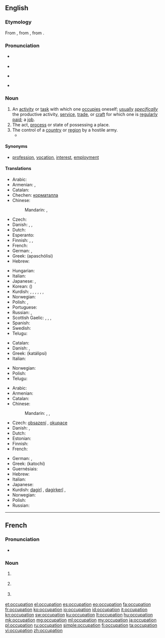 ==English==

===Etymology===
From {{etyl|enm}} {{term|occupacioun|lang=enm}}, from {{etyl|frm}} {{term|occupation|lang=frm}}, from {{etyl|la}} {{term|occupatio|lang=la}}.

===Pronunciation===
* {{a|US}} {{IPA|/ɑkjuːpeɪʃən/}}
* {{audio|en-us-occupation.ogg|Audio (US)}}
* {{a|UK}} {{IPA|/ɒkjuːpeɪʃən/}}
* {{rhymes|eɪʃən}}

===Noun===
{{en-noun}}

# An [[activity]] or [[task]] with which one [[occupies]] oneself; [[usually]] ''[[specifically]]'' the productive activity, [[service]], [[trade]], or [[craft]] for which one is [[regularly]] [[paid]]; a [[job]].
# The act, [[process]] or state of possessing a place.
# The control of a [[country]] or [[region]] by a hostile army.
#* {{quote-news
|year=2012
|date=April 23
|author=Angelique Chrisafis
|title=François Hollande on top but far right scores record result in French election
|work=the Guardian
|url=http://www.guardian.co.uk/world/2012/apr/23/francois-hollande-french-election
|page=
|passage=The lawyer and twice-divorced mother of three had presented herself as the modern face of her party, trying to strip it of unsavoury overtones after her father's convictions for saying the Nazi '''occupation''' of France was not "particularly inhumane".}}

====Synonyms====
* {{qualifier|activity with which one occupies oneself}} [[profession]], [[vocation]], [[interest]], [[employment]]

====Translations====
{{trans-top|activity or task with which one occupies oneself}}
* Arabic: {{t|ar|وظيفة|f|tr=waZiifa}}
* Armenian: {{t|hy|զբաղմունք|tr=zbaġmunk’}}, {{qualifier|regularly paid}} {{t-|hy|աշխատանք|tr=ašxatank’}}
* Catalan: {{t|ca|ocupació|f}}
* Chechen: [[корматалла]]
* Chinese:
*: Mandarin: {{t-|cmn|職業|sc=Hani}}, {{t-|cmn|职业|tr=zhíyè|sc=Hani}}
* Czech: {{t+|cs|zaměstnání|n}}
* Danish: {{t+|da|arbejde|n}}, {{t|da|beskæftigelse|c}}, {{t-|da|erhverv|n}}
* Dutch: {{t+|nl|bezigheid|f}}
* Esperanto: {{t-|eo|okupo|xs=Esperanto}}
* Finnish: {{t+|fi|ammatti}}, {{t+|fi|työ}}, {{t-|fi|ajanviete}}
* French: {{t+|fr|occupation|f}}
* German: {{t+|de|Beschäftigung|f}}, {{t+|de|Beruf|m}}
* Greek: {{t+|el|απασχόληση|f}} (apaschólisi)
* Hebrew: {{t|he|תעסוקה|tr=ta'asuka}}
{{trans-mid}}
* Hungarian: {{t+|hu|foglalkozás}}
* Italian: {{t+|it|occupazione|f}}
* Japanese: {{t+|ja|仕事|tr=しごと, shigoto}}, {{t+|ja|職業|tr=しょくぎょう, shokugyō}}
* Korean: {{t+|ko|직업|tr=jikeop|sc=Hang}} ({{t+|ko|職業|sc=Hani}})
* Kurdish: {{t+|ku|pîşe}}, {{t+|ku|meslek}}, {{t+|ku|mihne}}, {{t+|ku|hokar}}, {{t+|ku|kariyer}}, {{t+|ku|profesyon}}, {{t-|ku|پیشه‌|sc=ku-Arab}}
* Norwegian: {{t|no|yrke|n}}
* Polish: {{t+|pl|zajęcie|n}}, {{t+|pl|zawód|m}}
* Portuguese: {{t+|pt|ocupação|f}}
* Russian: {{t+|ru|занятие|n|tr=zanjátije}}, {{t+|ru|профессия|f|tr=proféssija}}
* Scottish Gaelic: {{t-|gd|cosnadh|m|xs=Scottish Gaelic}}, {{t-|gd|obair|f|xs=Scottish Gaelic}}, {{t-|gd|dreuchd|f|xs=Scottish Gaelic}}, {{t|gd|gnìomhachd|f}}
* Spanish: {{t+|es|ocupación|m}}
* Swedish: {{t|sv|sysselsättning|c}}
* Telugu: {{t|te|వృత్తి|tr=vRtti}}
{{trans-bottom}}

{{trans-top|act, process or state of possessing a place}}
* Catalan: {{t|ca|ocupació|f}}
* Danish: {{t|da|besættelse|c}}, {{t|da|okkupation|c}}
* Greek: {{t+|el|κατάληψη|f}} (katálipsi)
* Italian: {{t+|it|occupazione|f}}
{{trans-mid}}
* Norwegian: {{t|no|okkupasjon|m}}
* Polish: {{t|pl|zajmowanie|n}}
* Telugu: {{t|te|ఆక్రమణం|tr=aakramaNam}}
{{trans-bottom}}

{{trans-top|control of a country or region by a hostile army}}
* Arabic: {{t|ar|حرفة|f|tr=Hírfa}}
* Armenian: {{t|hy|օկուպացիա|tr=òkupac’ia}}
* Catalan: {{t|ca|ocupació|f}}
* Chinese:
*: Mandarin: {{t|cmn|占領|sc=Hani}}, {{t|cmn|占领|tr=zhànlǐng|sc=Hani}}, {{t|cmn|占用|tr=zhànyòng|sc=Hani}}
* Czech: [[obsazení]] {{n}}, [[okupace]] {{f}}
* Danish: {{t|da|besættelse|c}}, {{t|da|okkupation|c}}
* Dutch: {{t+|nl|bezetting}}
* Estonian: {{t|et|okupatsioon}}
* Finnish: {{t-|fi|miehitys}}
* French: {{t+|fr|occupation|f}}
{{trans-mid}}
* German: {{t+|de|Besetzung|f}}, {{t+|de|Okkupation|f}}
* Greek: {{t|el|κατοχή|f}} (katochí)
* Guernésiais: {{tø|roa-grn|otchupation|f}}
* Hebrew: {{t|he|כיבוש|tr=kibush}}
* Italian: {{t+|it|occupazione|f}}
* Japanese: {{t|ja|占領|tr=せんりょう, senryō}}
* Kurdish: [[dagirî]] {{f}}, [[dagirkerî]] {{f}}, {{ku-Arab|[[داگیری]]}}
* Norwegian: {{t|no|okkupasjon|m}}
* Polish: {{t|pl|okupacja|f}}
* Russian: {{t+|ru|оккупация|f|tr=okkupátsija}}
{{trans-bottom}}

----

==French==

===Pronunciation===
* {{audio|Fr-occupation.ogg|Audio}}

===Noun===
{{fr-noun|f}}

# {{l|en|occupation}} {{gloss|the occupying of a territory}}
# {{l|en|occupation}} {{gloss|something that one spends one's time on, such as a job or a hobby}}
# {{l|en|occupation}} {{gloss|act of occupying; of being an occupant}}

[[et:occupation]]
[[el:occupation]]
[[es:occupation]]
[[eo:occupation]]
[[fa:occupation]]
[[fr:occupation]]
[[ko:occupation]]
[[io:occupation]]
[[id:occupation]]
[[it:occupation]]
[[kn:occupation]]
[[sw:occupation]]
[[ku:occupation]]
[[lt:occupation]]
[[hu:occupation]]
[[mk:occupation]]
[[mg:occupation]]
[[ml:occupation]]
[[my:occupation]]
[[ja:occupation]]
[[pl:occupation]]
[[ru:occupation]]
[[simple:occupation]]
[[fi:occupation]]
[[ta:occupation]]
[[vi:occupation]]
[[zh:occupation]]